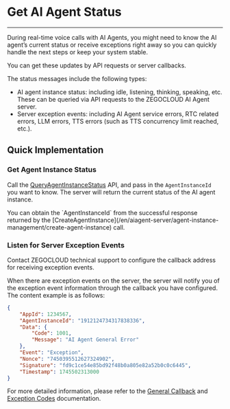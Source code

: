 # Get AI Agent Status

---

During real-time voice calls with AI Agents, you might need to know the AI agent’s current status or receive exceptions right away so you can quickly handle the next steps or keep your system stable.

You can get these updates by API requests or server callbacks.

The status messages include the following types:
- AI agent instance status: including idle, listening, thinking, speaking, etc. These can be queried via API requests to the ZEGOCLOUD AI Agent server.
- Server exception events: including AI Agent service errors, RTC related errors, LLM errors, TTS errors (such as TTS concurrency limit reached, etc.).

## Quick Implementation

### Get Agent Instance Status

Call the <a href="/en/aiagent-server/agent-instance-control/query-agent-instance-status">QueryAgentInstanceStatus</a> API, and pass in the `AgentInstanceId` you want to know. The server will return the current status of the AI agent instance.

<Note title="Note">
You can obtain the `AgentInstanceId` from the successful response returned by the [CreateAgentInstance](/en/aiagent-server/agent-instance-management/create-agent-instance) call.
</Note>

### Listen for Server Exception Events

Contact ZEGOCLOUD technical support to configure the callback address for receiving exception events.

When there are exception events on the server, the server will notify you of the exception event information through the callback you have configured. The content example is as follows:

```json
{
    "AppId": 1234567,
    "AgentInstanceId": "1912124734317838336",
    "Data": {
        "Code": 1001,
        "Message": "AI Agent General Error"
    },
    "Event": "Exception",
    "Nonce": "7450395512627324902",
    "Signature": "fd9c1ce54e85bd92f48b0a805e82a52b0c0c6445",
    "Timestamp": 1745502313000
}
```

For more detailed information, please refer to the [General Callback](/en/aiagent-server/callbacks/receiving-callback) and [Exception Codes](/en/aiagent-server/callbacks/exception-codes) documentation.